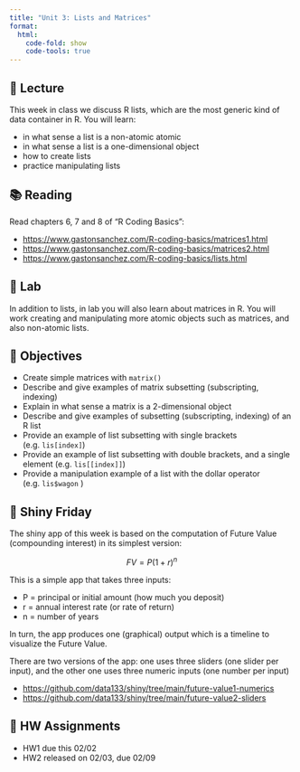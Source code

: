 ```yaml
---
title: "Unit 3: Lists and Matrices"
format:
  html:
    code-fold: show
    code-tools: true
---
```



## 📖 Lecture

This week in class we discuss R lists, which are the most generic kind of data container in R. You will learn:

- in what sense a list is a non-atomic atomic
- in what sense a list is a one-dimensional object
- how to create lists
- practice manipulating lists
 


## 📚 Reading

Read chapters 6, 7 and 8 of "R Coding Basics":

- <https://www.gastonsanchez.com/R-coding-basics/matrices1.html>
- <https://www.gastonsanchez.com/R-coding-basics/matrices2.html>
- <https://www.gastonsanchez.com/R-coding-basics/lists.html>
 


## 🔬 Lab

In addition to lists, in lab you will also learn about matrices in R. You will work creating and manipulating more atomic objects such as matrices, and also non-atomic lists.

 

## 🎯 Objectives

- Create simple matrices with `matrix()`
- Describe and give examples of matrix subsetting (subscripting, indexing)
- Explain in what sense a matrix is a 2-dimensional object
- Describe and give examples of subsetting (subscripting, indexing) of an R list
- Provide an example of list subsetting with single brackets (e.g. `lis[index]`)
- Provide an example of list subsetting with double brackets, and a single element (e.g. `lis[[index]]`) 
- Provide a manipulation example of a list with the dollar operator (e.g. `lis$wagon` )



## 🔆 Shiny Friday

The shiny app of this week is based on the computation of Future Value (compounding interest) in its simplest version:

$$
FV = P (1 + r)^n
$$

This is a simple app that takes three inputs:

- P = principal or initial amount (how much you deposit)
- r = annual interest rate (or rate of return)
- n = number of years

In turn, the app produces one (graphical) output which is a timeline to visualize the Future Value.


There are two versions of the app: one uses three sliders (one slider per input), and the other one uses three numeric inputs (one number per input)

- <https://github.com/data133/shiny/tree/main/future-value1-numerics>
- <https://github.com/data133/shiny/tree/main/future-value2-sliders>



## 🔔 HW Assignments

- HW1 due this 02/02
- HW2 released on 02/03, due 02/09
 